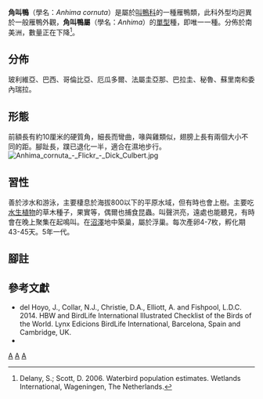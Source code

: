 {{Speciesbox
| taxon = Anhima cornuta
| binomial_authority = ([[林奈|林奈]], 1766)
| image = Anhuma DSCF0147.JPG
| image_caption = [[file:Inhuma.ogg|centre]]
| status = LC
| status_system = iucn3.1
| status_ref = <ref>BirdLife International. 2016. Anhima cornuta. The IUCN Red List of Threatened Species 2016: e.T22679723A92826187. http://dx.doi.org/10.2305/IUCN.UK.2016-3.RLTS.T22679723A92826187.en. {{en}}</ref>
| parent_authority = Brisson, 1760
| range_map = Horned Screamer Range.png
| range_map_caption = 分佈圖
| subdivision_ranks = 亞種
| subdivision = 
| synonyms =
}}

'''角叫鴨'''（學名：''Anhima cornuta''）是屬於[[叫鴨科|叫鴨科]]的一種雁鴨類，此科外型均迥異於一般雁鴨外觀，'''角叫鴨屬'''（學名：''Anhima''）的[[單型|單型]]種，即唯一一種。分佈於南美洲，數量正在下降<ref>Delany, S.; Scott, D. 2006. Waterbird population estimates. Wetlands International, Wageningen, The Netherlands.</ref>。

== 分佈 ==
玻利維亞、巴西、哥倫比亞、厄瓜多爾、法屬圭亞那、巴拉圭、秘魯、蘇里南和委內瑞拉。

== 形態 ==
前額長有約10厘米的硬質角，細長而彎曲，喙與雞類似，翅膀上長有兩個大小不同的距。腳趾長，蹼已退化一半，適合在濕地步行。
[[File:Anhima_cornuta_-_Flickr_-_Dick_Culbert.jpg|thumb]]

== 習性 ==
善於涉水和游泳，主要棲息於海拔800以下的平原水域，但有時也會上樹。主要吃[[水生植物|水生植物]]的草木種子，果實等，偶爾也捕食昆蟲。叫聲洪亮，遠處也能聽見，有時會在晚上聚集在起鳴叫。在[[沼澤|沼澤]]地中築巢，屬於浮巢。每次產卵4-7枚，孵化期43-45天。5年一代。

== 腳註 ==
{{reflist}}

== 參考文獻 ==
{{Commons category|Anhima cornuta}}
* del Hoyo, J., Collar, N.J., Christie, D.A., Elliott, A. and Fishpool, L.D.C. 2014. HBW and BirdLife International Illustrated Checklist of the Birds of the World. Lynx Edicions BirdLife International, Barcelona, Spain and Cambridge, UK.
* {{Cite book | author = 唐思賢 唐子明 唐仕敏 | title = 彩圖動物百科（鳥類） | publisher = 精英出版社 | date = 2003-07 | page = 47 | ISBN = 9629016435}}
{{雁形目|B.}}
{{Taxonbar}}
[[Category:叫鴨科|A]]
[[Category:南美洲鳥類|A]]
[[Category:1766年描述的鳥類|A]]